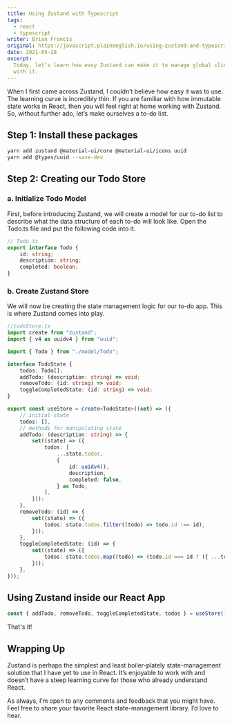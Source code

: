```yaml
---
title: Using Zustand with Typescript
tags:
  - react
  - typescript
writer: Brian Francis
original: https://javascript.plainenglish.io/using-zustand-and-typescript-to-make-a-to-do-list-in-react-fe4a41e76748
date: 2021-05-28
excerpt:
  Today, let’s learn how easy Zustand can make it to manage global client-side state in React by making a to-do list
  with it.
---
```


<CloudinaryImage publicId="uploads/zustand_jprfpj" alt="zustand" width={2000} height={1168} />

When I first came across Zustand, I couldn’t believe how easy it was to use. The learning curve is incredibly thin. If
you are familiar with how immutable state works in React, then you will feel right at home working with Zustand. So,
without further ado, let’s make ourselves a to-do list.

## Step 1: Install these packages

<Copy />

```bash
yarn add zustand @material-ui/core @material-ui/icons uuid
yarn add @types/uuid --save-dev
```

## Step 2: Creating our Todo Store

### a. Initialize Todo Model

First, before introducing Zustand, we will create a model for our to-do list to describe what the data structure of each
to-do will look like. Open the Todo.ts file and put the following code into it.

<Copy />

```typescript
// Todo.ts
export interface Todo {
	id: string;
	description: string;
	completed: boolean;
}
```

### b. Create Zustand Store

We will now be creating the state management logic for our to-do app. This is where Zustand comes into play.

<Copy />

```typescript
//todoStore.ts
import create from "zustand";
import { v4 as uuidv4 } from "uuid";

import { Todo } from "./model/Todo";

interface TodoState {
	todos: Todo[];
	addTodo: (description: string) => void;
	removeTodo: (id: string) => void;
	toggleCompletedState: (id: string) => void;
}

export const useStore = create<TodoState>((set) => ({
	// initial state
	todos: [],
	// methods for manipulating state
	addTodo: (description: string) => {
		set((state) => ({
			todos: [
				...state.todos,
				{
					id: uuidv4(),
					description,
					completed: false,
				} as Todo,
			],
		}));
	},
	removeTodo: (id) => {
		set((state) => ({
			todos: state.todos.filter((todo) => todo.id !== id),
		}));
	},
	toggleCompletedState: (id) => {
		set((state) => ({
			todos: state.todos.map((todo) => (todo.id === id ? ({ ...todo, completed: !todo.completed } as Todo) : todo)),
		}));
	},
}));
```

## Using Zustand inside our React App

<Copy />

```js
const { addTodo, removeTodo, toggleCompletedState, todos } = useStore();
```

That's it!

## Wrapping Up

Zustand is perhaps the simplest and least boiler-plately state-management solution that I have yet to use in React. It’s
enjoyable to work with and doesn’t have a steep learning curve for those who already understand React.

As always, I’m open to any comments and feedback that you might have. Feel free to share your favorite React
state-management library. I’d love to hear.
